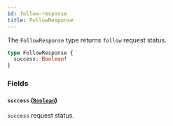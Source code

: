```yaml
---
id: follow-response
title: FollowResponse
---
```



The `FollowResponse` type returns `follow` request status.

```graphql
type FollowResponse {
  success: Boolean!
}
```


### Fields

#### `success` ([`Boolean`](/cyberconnect/reference/scalars/boolean))

`success` request status.




